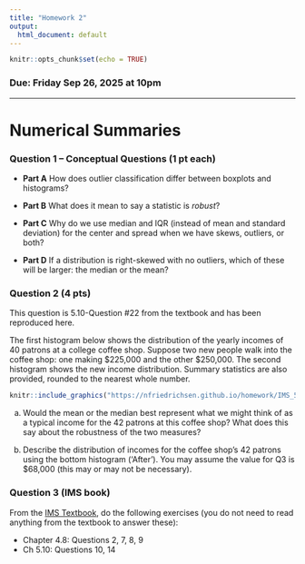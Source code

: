 ---
title: "Homework 2"
output:
  html_document: default
---

```{r setup, include=FALSE}
knitr::opts_chunk$set(echo = TRUE)
```

### Due: Friday Sep 26, 2025 at 10pm
  
<!-- ### Question 1 (6 pts) -->

<!-- This question is Question 4.2 from the textbook and has been reproduced here. The dataset below contains the results from a poll based on a random sample with two variables: response, indicating their response to the poll question, and political, reporting their self-reported political ideology. -->

<!-- Nine-hundred and ten (910) randomly sampled registered voters from Tampa, FL were asked if they thought workers who have illegally entered the US should be (i) allowed to keep their jobs and apply for US citizenship, (ii) allowed to keep their jobs as temporary guest workers but not allowed to apply for US citizenship, or (iii) lose their jobs and have to leave the country. -->

<!-- ```{r, warning=F, message=FALSE} -->
<!-- ## Copy and run this code to create tables -->
<!-- library(ggplot2) -->
<!-- library(dplyr) -->
<!-- immigration <- read.csv("https://collinn.github.io/data/immigrationpoll.csv") -->
<!-- ``` -->

<!-- Use the appropriate tables to answer the following questions (you may use the dataset in R if it is helpful, otherwise you may use the table in the book): -->

<!-- a) What percent of these Tampa, FL voters identify themselves as conservatives? -->

<!-- b) What percent of these Tampa, FL voters are in favor of the citizenship option? -->

<!-- c) What percent of these Tampa, FL voters identify themselves as conservatives and are in favor of the citizenship option? -->

<!-- d) What percent of these Tampa, FL voters who identify themselves as conservatives are in favor of the citizenship option? What percent of moderates share this view? What percent of liberals share this view? -->

<!-- e) Do political ideology and views on immigration appear to be associated? Explain your reasoning. -->

<!-- f) Conjecture other variables that might explain the potential relationship between these two variables. -->

---

# Numerical Summaries

### Question 1 -- Conceptual Questions (1 pt each)

  - **Part A** How does outlier classification differ between boxplots and histograms?
  
  - **Part B** What does it mean to say a statistic is *robust*?
  
  - **Part C** Why do we use median and IQR (instead of mean and standard deviation) for the center and spread when we have skews, outliers, or both?
  
  - **Part D** If a distribution is right-skewed with no outliers, which of these will be larger: the median or the mean?
  
### Question 2 (4 pts)

This question is 5.10-Question \#22 from the textbook and has been reproduced here. 

The first histogram below shows the distribution of the yearly incomes of 40 patrons at a college coffee shop. Suppose two new people walk into the coffee shop: one making \$225,000 and the other $250,000. The second histogram shows the new income distribution. Summary statistics are also provided, rounded to the nearest whole number.
 
```{r, fig.align='center', echo = FALSE}
knitr::include_graphics("https://nfriedrichsen.github.io/homework/IMS_5-10_Q22a.jpg")
```

a) Would the mean or the median best represent what we might think of as a typical income for the 42 patrons at this coffee shop? What does this say about the robustness of the two measures?

b) Describe the distribution of incomes for the coffee shop's 42 patrons using the bottom histogram ('After'). You may assume the value for Q3 is \$68,000 (this may or may not be necessary). 

### Question 3 (IMS book)

From the [IMS Textbook](https://openintro-ims.netlify.app/), do the following exercises (you do not need to read anything from the textbook to answer these): 

- Chapter 4.8: Questions 2, 7, 8, 9
- Ch 5.10: Questions 10, 14